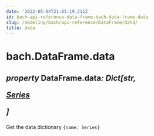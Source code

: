 ```yaml
---
date: '2022-05-04T21:05:19.211Z'
id: bach-api-reference-data-frame-bach-data-frame-data
slug: /modeling/bach/api-reference/DataFrame/data/
title: data
---
```


# bach.DataFrame.data

<div className="property">

<h2 className="signature-property"><span className="type-annotation"><em>property</em></span> <span className="additional-name">DataFrame.</span><span className="name">data</span><span className="type-annotation"><em>: Dict[str, 

 [Series](/modeling/bach/api-reference/Series/index.mdx)

]

</em></span> </h2>


<div className="content">

Get the data dictionary `{name: Series}`


</div>


</div>
